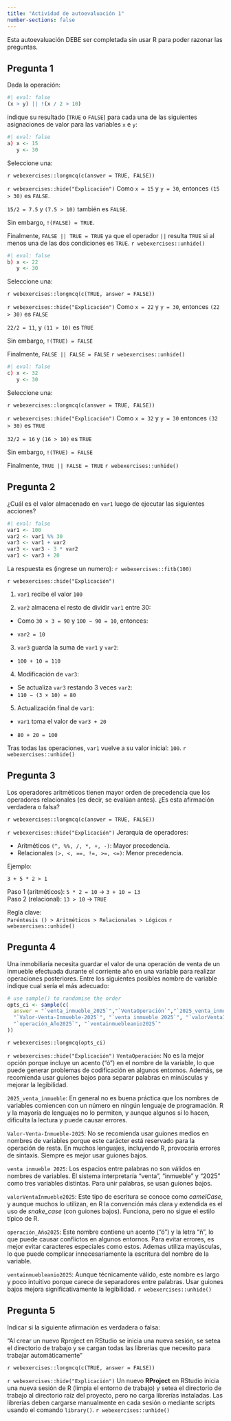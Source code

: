 ---
title: "Actividad de autoevaluación 1"
number-sections: false
---

```{=latex}
\thispagestyle{primerapagina}
```

::: {.info data-latex=""}
Esta autoevaluación DEBE ser completada sin usar R para poder razonar las preguntas.
:::

## Pregunta 1

Dada la operación:

```{r}
#| eval: false
(x > y) || !(x / 2 > 10)
```

indique su resultado (`TRUE` o `FALSE`) para cada una de las siguientes asignaciones de valor para las variables `x` e `y`:

```{r}
#| eval: false
a) x <- 15
   y <- 30
```

Seleccione una:

`r webexercises::longmcq(c(answer = TRUE, FALSE))`

`r webexercises::hide("Explicación")`
Como `x = 15` y `y = 30`, entonces `(15 > 30)` es `FALSE`.

`15/2 = 7.5` y `(7.5 > 10)` también es `FALSE`.

Sin embargo, `!(FALSE) = TRUE`.

Finalmente, `FALSE || TRUE = TRUE` ya que el operador `||`  resulta `TRUE` si al menos una de las dos condiciones es `TRUE`.
`r webexercises::unhide()`

```{r}
#| eval: false
b) x <- 22
   y <- 30
```

Seleccione una:

`r webexercises::longmcq(c(TRUE, answer = FALSE))`

`r webexercises::hide("Explicación")`
Como `x = 22` y `y = 30`, entonces `(22 > 30)` es `FALSE`

`22/2 = 11`, y `(11 > 10)` es `TRUE`

Sin embargo, `!(TRUE) = FALSE`

Finalmente, `FALSE || FALSE = FALSE`
`r webexercises::unhide()`


```{r}
#| eval: false
c) x <- 32
   y <- 30
```

Seleccione una:

`r webexercises::longmcq(c(answer = TRUE, FALSE))`

`r webexercises::hide("Explicación")`
Como `x = 32` y `y = 30` entonces `(32 > 30)` es `TRUE`

`32/2 = 16` y `(16 > 10)` es `TRUE`

Sin embargo, `!(TRUE) = FALSE`

Finalmente, `TRUE || FALSE = TRUE`
`r webexercises::unhide()`

## Pregunta 2

¿Cuál es el valor almacenado en `var1` luego de ejecutar las siguientes acciones? 

```{r}
#| eval: false
var1 <- 100
var2 <- var1 %% 30
var3 <- var1 + var2
var3 <- var3 - 3 * var2
var1 <- var3 + 20

```

La respuesta es (ingrese un numero): `r webexercises::fitb(100)`

`r webexercises::hide("Explicación")`

1) `var1` recibe el valor `100`

2) `var2` almacena el resto de dividir `var1` entre 30:

- Como `30 × 3 = 90` y `100 − 90 = 10`, entonces:

- `var2 = 10`

3) `var3` guarda la suma de `var1` y `var2`:

 - `100 + 10 = 110`
 
4) Modificación de `var3`:

- Se actualiza `var3` restando 3 veces `var2`:
- `110 − (3 × 10) = 80`

5) Actualización final de `var1`:

- `var1` toma el valor de `var3 + 20`

- `80 + 20 = 100`

Tras todas las operaciones, `var1` vuelve a su valor inicial: `100`.
`r webexercises::unhide()`

## Pregunta 3

Los operadores aritméticos tienen mayor orden de precedencia que los operadores relacionales (es decir, se evalúan antes). ¿Es esta afirmación verdadera o falsa?

`r webexercises::longmcq(c(answer = TRUE, FALSE))`

`r webexercises::hide("Explicación")`
Jerarquía de operadores:

- Aritméticos `(^, %%, /, *, +, -)`: Mayor precedencia.<br>
- Relacionales `(>, <, ==, !=, >=, <=)`: Menor precedencia.<br>

Ejemplo:

`3 + 5 * 2 > 1`

Paso 1 (aritméticos): `5 * 2 = 10` → `3 + 10 = 13`<br>
Paso 2 (relacional): `13 > 10` → `TRUE`


Regla clave:<br>
`Paréntesis () > Aritméticos > Relacionales > Lógicos`
`r webexercises::unhide()`

## Pregunta 4
Una inmobiliaria necesita guardar el valor de una operación de venta de un inmueble efectuada durante el corriente año en una variable para realizar operaciones posteriores. Entre los siguientes posibles nombre de variable indique cual sería el más adecuado:

```{r, include=FALSE}
# use sample() to randomise the order
opts_ci <- sample(c(
  answer = "`venta_inmueble_2025`","`VentaOperación`","`2025_venta_inmueble`",
  "`Valor-Venta-Inmueble-2025`", "`venta inmueble 2025`", "`valorVentaInmueble2025`", 
  "`operación_Año2025`", "`ventainmuebleanio2025`"
))
```

`r webexercises::longmcq(opts_ci)`

`r webexercises::hide("Explicación")`
`VentaOperación`: No es la mejor opción porque incluye un acento ("ó") en el nombre de la variable, lo que puede generar problemas de codificación en algunos entornos. Además, se recomienda usar guiones bajos para separar palabras en minúsculas y mejorar la legibilidad.

`2025_venta_inmueble`: En general no es buena práctica que los nombres de variables comiencen con un número en ningún lenguaje de programación. R y la mayoría de lenguajes no lo permiten, y aunque algunos sí lo hacen, dificulta la lectura y puede causar errores.

`Valor-Venta-Inmueble-2025`: No se recomienda usar guiones medios en nombres de variables porque este carácter está reservado para la operación de resta. En muchos lenguajes, incluyendo R, provocaría errores de sintaxis. Siempre es mejor usar guiones bajos.

`venta inmueble 2025`: Los espacios entre palabras no son válidos en nombres de variables. El sistema interpretaría "venta", "inmueble" y "2025" como tres variables distintas. Para unir palabras, se usan guiones bajos.

`valorVentaInmueble2025`: Este tipo de escritura se conoce como *camelCase*, y aunque muchos lo utilizan, en R la convención más clara y extendida es el uso de *snake_case* (con guiones bajos). Funciona, pero no sigue el estilo típico de R.

`operación_Año2025`: Este nombre contiene un acento ("ó") y la letra "ñ", lo que puede causar conflictos en algunos entornos. Para evitar errores, es mejor evitar caracteres especiales como estos. Ademas utiliza mayúsculas, lo que puede complicar innecesariamente la escritura del nombre de la variable.

`ventainmuebleanio2025`: Aunque técnicamente válido, este nombre es largo y poco intuitivo porque carece de separadores entre palabras. Usar guiones bajos mejora significativamente la legibilidad.
`r webexercises::unhide()`

## Pregunta 5

Indicar si la siguiente afirmación es verdadera o falsa:

“Al crear un nuevo Rproject en RStudio se inicia una nueva sesión, se setea el directorio de trabajo y se cargan todas las librerias que necesito para trabajar automáticamente”

`r webexercises::longmcq(c(TRUE, answer = FALSE))`

`r webexercises::hide("Explicación")`
Un nuevo **RProject** en RStudio inicia una nueva sesión de R (limpia el entorno de trabajo) y setea el directorio de trabajo al directorio raíz del proyecto, pero no carga librerías instaladas. Las librerías deben cargarse manualmente en cada sesión o mediante scripts usando el comando `library()`.
`r webexercises::unhide()`